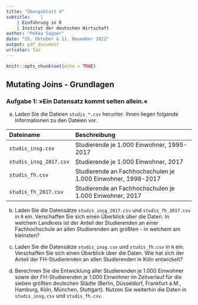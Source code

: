 ```yaml
---
title: "Übungsblatt 4"
subtitle:    |
    | Einführung in R
    | Institut der deutschen Wirtschaft
author: "Pekka Sagner"
date: "25. Oktober & 11. November 2022"
output: pdf_document
urlcolor: Tan
---
```


```r
knitr::opts_chunk$set(echo = TRUE)
```

## Mutating Joins - Grundlagen

### Aufgabe 1: &raquo;Ein Datensatz kommt selten allein.&laquo;

a) Laden Sie die Dateien `studis_*.csv` herunter. Ihnen liegen folgende Informationen zu den Dateien vor.

|Dateiname |Beschreibung 
|:------------------------|:------------------------------------------------------
|`studis_insg.csv`    | Studierende je 1.000 Einwohner, 1995-2017
|`studis_insg_2017.csv`    | Studierende je 1.000 Einwohner, 2017
|`studis_fh.csv`    | Studierende an Fachhochschulen je 1.000 Einwohner, 1998-2017
|`studis_fh_2017.csv`    | Studierende an Fachhochschulen je 1.000 Einwohner, 2017


b) Laden Sie die Datensätze `studis_insg_2017.csv` und `studis_fh_2017.csv` in `R` ein. Verschaffen Sie sich einen Überblick über die Daten. In welchem Landkreis ist der Anteil der Studierenden an einer Fachhochschule an allen Studierenden am größten - in welchem am kleinsten?

c) Laden Sie die Datensätze `studis_insg.csv` und `studis_fh.csv` in `R` ein. Verschaffen Sie sich einen Überblick über die Daten. Wie hat sich der Anteil der FH-Studierenden an allen Studierenden in Köln entwickelt?

d) Berechnen Sie die Entwicklung aller Studierenden je 1.000 Einwohner sowie der FH-Studierenden je 1.000 Einwohner im Zeitverlauf für die sieben größten deutschen Städte (Berlin, Düsseldorf, Frankfurt a.M., Hamburg, Köln, München, Stuttgart). Nutzen Sie weiterhin die Daten in `studis_insg.csv` und `studis_fh.csv`. 


